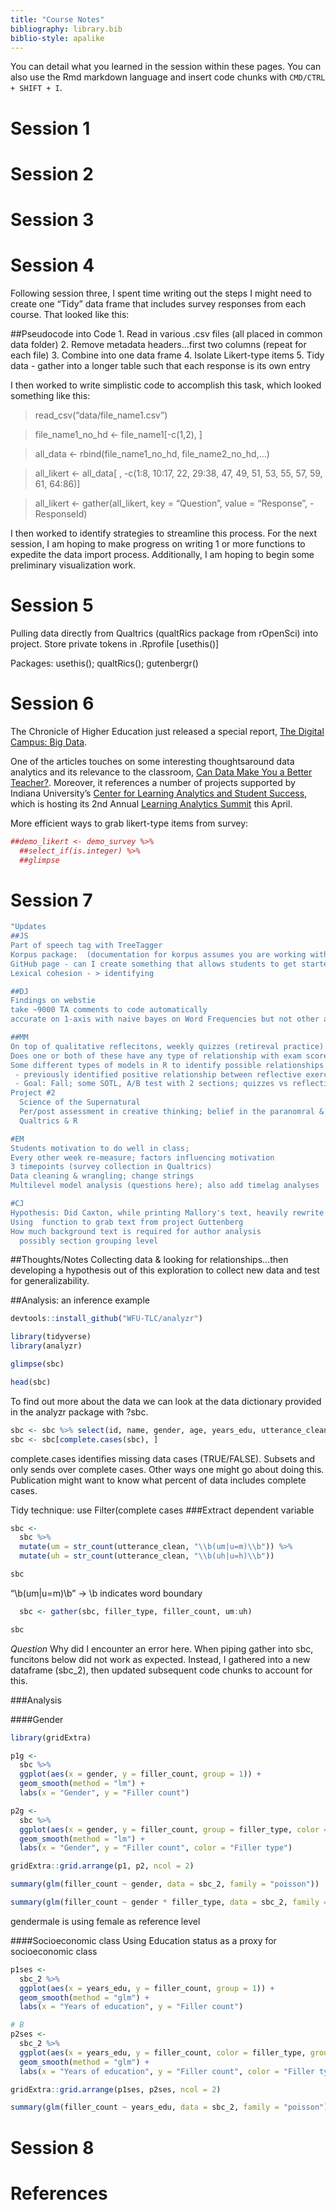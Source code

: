 ```yaml
---
title: "Course Notes"
bibliography: library.bib
biblio-style: apalike
---
```


You can detail what you learned in the session within these pages. You can also use the Rmd markdown language and insert code chunks with `CMD/CTRL + SHIFT + I`.

# Session 1


# Session 2


# Session 3


# Session 4
Following session three, I spent time writing out the steps I might need to create one "Tidy" data frame that includes survey responses from each course. That looked like this:

##Pseudocode into Code
1. Read in various .csv files (all placed in common data folder)
2. Remove metadata headers...first two columns (repeat for each file)
3. Combine into one data frame
4. Isolate Likert-type items
5. Tidy data - gather into a longer table such that each response is its own entry

I then worked to write simplistic code to accomplish this task, which looked something like this:

> read_csv(“data/file_name1.csv”)

> file_name1_no_hd <- file_name1[-c(1,2), ]

> all_data <- rbind(file_name1_no_hd, file_name2_no_hd,...)

> all_likert <- all_data[ , -c(1:8, 10:17, 22, 29:38, 47, 49, 51, 53, 55, 57, 59, 61, 64:86)]

> all_likert <- gather(all_likert, key = "Question", value = "Response", -ResponseId)

I then worked to identify strategies to streamline this process. For the next session, I am hoping to make progress on writing 1 or more functions to expedite the data import process. Additionally, I am hoping to begin some preliminary visualization work.

# Session 5
Pulling data directly from Qualtrics (qualtRics package from rOpenSci) into project. Store private tokens in .Rprofile [usethis()]

Packages: usethis(); qualtRics(); gutenbergr()

# Session 6
The Chronicle of Higher Education just released a special report, [The Digital Campus: Big Data](https://www.chronicle.com/specialreport/The-Digital-Campus-Big-Data/105?cid=wcontentgrid_hp_1b). 

One of the articles touches on some interesting thoughtsaround data analytics and its relevance to the classroom, [Can Data Make You a Better Teacher?](https://www.chronicle.com/article/Can-Data-Make-You-a-Better/245597?cid=wsinglestory_hp_1a). Moreover, it references a number of projects supported by Indiana University's [Center for Learning Analytics and Student Success](https://class.indiana.edu/), which is hosting its 2nd Annual [Learning Analytics Summit](https://lasummit.indiana.edu/) this April.

More efficient ways to grab likert-type items from survey:
```r
##demo_likert <- demo_survey %>%
  ##select_if(is.integer) %>%
  ##glimpse
```

# Session 7

```r
"Updates
##JS
Part of speech tag with TreeTagger
Korpus package:  (documentation for korpus assumes you are working with one text)
GitHub page - can I create something that allows students to get started on some research without needing to develop full skills in R
Lexical cohesion - > identifying 

##DJ
Findings on webstie
take ~9000 TA comments to code automatically
accurate on 1-axis with naive bayes on Word Frequencies but not other axis (not yet incorporating n-grams)

##MM
On top of qualitative reflecitons, weekly quizzes (retireval practice)
Does one or both of these have any type of relationship with exam score?
Some different types of models in R to identify possible relationships
 - previously identified positive relationship between reflective exercises and exam scores; interestingly this disappeared with the addition of exam scores
 - Goal: Fall; some SOTL, A/B test with 2 sections; quizzes vs reflective activities
Project #2
  Science of the Supernatural
  Per/post assessment in creative thinking; belief in the paranomral & correlation with temporal lobe activity
  Qualtrics & R

#EM
Students motivation to do well in class; 
Every other week re-measure; factors influencing motivation
3 timepoints (survey collection in Qualtrics)
Data cleaning & wrangling; change strings
Multilevel model analysis (questions here); also add timelag analyses

#CJ
Hypothesis: Did Caxton, while printing Mallory's text, heavily rewrite a section (is there enough text for authorship analysis; not much of mallory)
Using  function to grab text from project Guttenberg
How much background text is required for author analysis
  possibly section grouping level
```
##Thoughts/Notes
Collecting data & looking for relationships...then developing a hypothesis out of this exploration to collect new data and test for generalizability.


##Analysis: an inference example
```r
devtools::install_github("WFU-TLC/analyzr")
```

```r
library(tidyverse)
library(analyzr)
```

```r
glimpse(sbc)
```
```r
head(sbc)
```

To find out more about the data we can look at the data dictionary provided in the analyzr package with ?sbc.

```r
sbc <- sbc %>% select(id, name, gender, age, years_edu, utterance_clean)
sbc <- sbc[complete.cases(sbc), ]
```
complete.cases identifies missing data cases (TRUE/FALSE). Subsets and only sends over complete cases. Other ways one might go about doing this. Publication might want to know what percent of data includes complete cases. 

Tidy technique: use Filter(complete cases
###Extract dependent variable
```r
sbc <- 
  sbc %>% 
  mutate(um = str_count(utterance_clean, "\\b(um|u=m)\\b")) %>% 
  mutate(uh = str_count(utterance_clean, "\\b(uh|u=h)\\b"))

sbc 
```
"\\b(um|u=m)\\b" -> \\b indicates word boundary

```r
  sbc <- gather(sbc, filler_type, filler_count, um:uh)

sbc
```
*Question* Why did I encounter an error here. When piping gather into sbc, funcitons below did not work as expected. Instead, I gathered into a new dataframe (sbc_2), then updated subsequent code chunks to account for this. 

###Analysis

####Gender
```r
library(gridExtra)
```

```r
p1g <- 
  sbc %>% 
  ggplot(aes(x = gender, y = filler_count, group = 1)) + 
  geom_smooth(method = "lm") + 
  labs(x = "Gender", y = "Filler count")

p2g <- 
  sbc %>% 
  ggplot(aes(x = gender, y = filler_count, group = filler_type, color = filler_type)) +
  geom_smooth(method = "lm") + 
  labs(x = "Gender", y = "Filler count", color = "Filler type")

gridExtra::grid.arrange(p1, p2, ncol = 2)
```


```r
summary(glm(filler_count ~ gender, data = sbc_2, family = "poisson"))
```

```r
summary(glm(filler_count ~ gender * filler_type, data = sbc_2, family = "poisson"))
```
gendermale is using female as reference level

####Socioeconomic class
Using Education status as a proxy for socioeconomic class
```r
p1ses <- 
  sbc_2 %>% 
  ggplot(aes(x = years_edu, y = filler_count, group = 1)) + 
  geom_smooth(method = "glm") + 
  labs(x = "Years of education", y = "Filler count") 

# B
p2ses <- 
  sbc_2 %>% 
  ggplot(aes(x = years_edu, y = filler_count, color = filler_type, group = filler_type)) + 
  geom_smooth(method = "glm") +
  labs(x = "Years of education", y = "Filler count", color = "Filler type") 

gridExtra::grid.arrange(p1ses, p2ses, ncol = 2)
```
```r
summary(glm(filler_count ~ years_edu, data = sbc_2, family = "poisson"))
```




# Session 8

# References